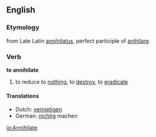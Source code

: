 ==English==
===Etymology===
from Late Latin [[annihilatus]], perfect participle of [[anihilare]].
===Verb===
'''to annihilate'''

#to reduce to [[nothing]], to [[destroy]], to [[eradicate]]

====Translations====
*Dutch: [[vernietigen]]
*German: [[nichtig]] machen

[[io:Annihilate]]